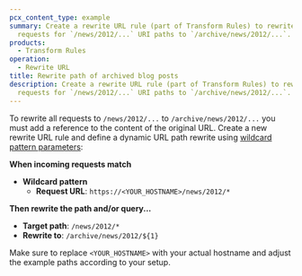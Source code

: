 ```yaml
---
pcx_content_type: example
summary: Create a rewrite URL rule (part of Transform Rules) to rewrite any
  requests for `/news/2012/...` URI paths to `/archive/news/2012/...`.
products:
  - Transform Rules
operation:
  - Rewrite URL
title: Rewrite path of archived blog posts
description: Create a rewrite URL rule (part of Transform Rules) to rewrite any
  requests for `/news/2012/...` URI paths to `/archive/news/2012/...`.
---
```



To rewrite all requests to `/news/2012/...` to `/archive/news/2012/...` you must add a reference to the content of the original URL. Create a new rewrite URL rule and define a dynamic URL path rewrite using [wildcard pattern parameters](/rules/transform/url-rewrite/create-dashboard/#wildcard-pattern-parameters):

<Example>

**When incoming requests match**

- **Wildcard pattern**
  - **Request URL**: `https://<YOUR_HOSTNAME>/news/2012/*`

**Then rewrite the path and/or query...**
- **Target path**: `/news/2012/*`
- **Rewrite to**: `/archive/news/2012/${1}`

</Example>

Make sure to replace `<YOUR_HOSTNAME>` with your actual hostname and adjust the example paths according to your setup.